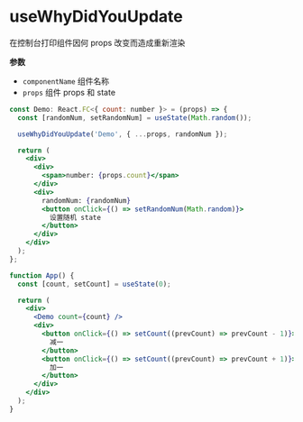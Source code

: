 
<Meta title="hooks/useWhyDidYouUpdate" />

# useWhyDidYouUpdate

在控制台打印组件因何 props 改变而造成重新渲染

**参数**
- `componentName` 组件名称
- `props` 组件 props 和 state

```jsx
const Demo: React.FC<{ count: number }> = (props) => {
  const [randomNum, setRandomNum] = useState(Math.random());

  useWhyDidYouUpdate('Demo', { ...props, randomNum });

  return (
    <div>
      <div>
        <span>number: {props.count}</span>
      </div>
      <div>
        randomNum: {randomNum}
        <button onClick={() => setRandomNum(Math.random)}>
          设置随机 state
        </button>
      </div>
    </div>
  );
};

function App() {
  const [count, setCount] = useState(0);

  return (
    <div>
      <Demo count={count} />
      <div>
        <button onClick={() => setCount((prevCount) => prevCount - 1)}>
          减一
        </button>
        <button onClick={() => setCount((prevCount) => prevCount + 1)}>
          加一
        </button>
      </div>
    </div>
  );
}
```